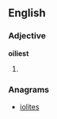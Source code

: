 ==English==

===Adjective===
'''oiliest'''

# {{superlative of|oily}}

===Anagrams===
* [[iolites#English|iolites]]